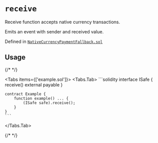 



# `receive` 



Receive function accepts native currency transactions.

Emits an event with sender and received value.

Defined in [`NativeCurrencyPaymentFallback.sol`](https://github.com/safe-global/safe-smart-account/tree/v1.4.1/contracts/common/NativeCurrencyPaymentFallback.sol#L13)


## Usage

{/* <!-- vale off --> */}

<Tabs items={['example.sol']}>
  <Tabs.Tab>
    ```solidity
    interface ISafe {
        receive() external payable
    }

    contract Example {
        function example() ... {
            (ISafe safe).receive();
        }
    }
    ```
  </Tabs.Tab>
</Tabs>

{/* <!-- vale on --> */}






